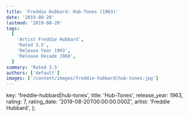 ```yaml
---
title: 'Freddie Hubbard: Hub-Tones (1963)'
date: '2019-08-20'
lastmod: '2019-08-20'
tags:
  [
    'Artist Freddie Hubbard',
    'Rated 3.5',
    'Release Year 1963',
    'Release Decade 1960',
  ]
summary: 'Rated 3.5'
authors: ['default']
images: ['/content/images/freddie-hubbard|hub-tones.jpg']
---
```


  key: 'freddie-hubbard|hub-tones',
  title: 'Hub-Tones',
  release_year: 1963,
  rating: 7,
  rating_date: '2019-08-20T00:00:00.000Z',
  artist: 'Freddie Hubbard',
};

<MusicRating data={data} />
